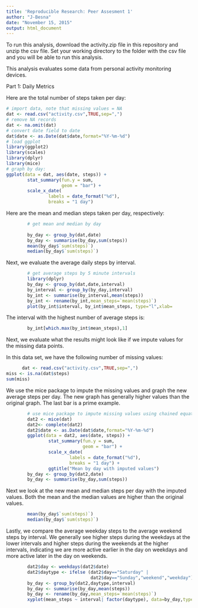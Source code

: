 ```yaml
---
title: 'Reproducible Research: Peer Assesment 1'
author: "J-Besna"
date: "November 15, 2015"
output: html_document
---
```


To run this analysis, download the activity.zip file in this repository and unzip the csv file. Set your working directory to the folder with the csv file and you will be able to run this analysis.

This analysis evaluates some data from personal activity monitoring devices.

Part 1: Daily Metrics

Here are the total number of steps taken per day:

```r
# import data, note that missing values = NA
dat <- read.csv("activity.csv",TRUE,sep=",")
# remove NA records
dat <- na.omit(dat)
# convert date field to date
dat$date <- as.Date(dat$date,format="%Y-%m-%d")
# load ggplot
library(ggplot2)
library(scales)
library(dplyr)
library(mice)
# graph by day:
ggplot(data = dat, aes(date, steps)) +
        stat_summary(fun.y = sum, 
                     geom = "bar") + 
        scale_x_date(
                labels = date_format("%d"),
                breaks = "1 day")
```

Here are the mean and median steps taken per day, respectively:

```r
        # get mean and median by day
        
        by_day <- group_by(dat,date)
        by_day <- summarise(by_day,sum(steps))
        mean(by_day$`sum(steps)`)
        median(by_day$`sum(steps)`)
```

Next, we evaluate the average daily steps by interval. 

```r
        # get average steps by 5 minute intervals
        library(dplyr)
        by_day <- group_by(dat,date,interval)
        by_interval <- group_by(by_day,interval)
        by_int <- summarise(by_interval,mean(steps))
        by_int <- rename(by_int,mean_steps=`mean(steps)`)
        plot(by_int$interval, by_int$mean_steps, type="l",xlab=                   "Interval", ylab= "Average Steps / Interval", col="green" , lwd=2)
```

The interval with the highest number of average steps is:

```r
        by_int[which.max(by_int$mean_steps),1]
```

Next, we evaluate what the results might look like if we impute values for the missing data points.

In this data set, we have the following number of missing values:

```r
      dat <- read.csv("activity.csv",TRUE,sep=",")
miss <- is.na(dat$steps)
sum(miss)  
```

We use the mice package to impute the missing values and graph the new average steps per day. The new graph has generally higher values than the original graph. The last bar is a prime example.

```r
        # use mice package to impute missing values using chained equations
        dat2 <- mice(dat)
        dat2<- complete(dat2)
        dat2$date <- as.Date(dat$date,format="%Y-%m-%d")
        ggplot(data = dat2, aes(date, steps)) +
                stat_summary(fun.y = sum, 
                             geom = "bar") + 
                scale_x_date(
                        labels = date_format("%d"),
                        breaks = "1 day") +
                ggtitle("Mean by day with imputed values")
        by_day <- group_by(dat2,date)
        by_day <- summarise(by_day,sum(steps))

```

Next we look at the new mean and median steps per day with the imputed values. Both the mean and the median values are higher than the original values.

```r
        mean(by_day$`sum(steps)`)
        median(by_day$`sum(steps)`)  
```

Lastly, we compare the average weekday steps to the average weekend steps by interval. We generally see higher steps during the weekdays at the lower intervals and higher steps during the weekends at the higher intervals, indicating we are more active earlier in the day on weekdays and more active later in the day on weekends.

```r
        dat2$day <- weekdays(dat2$date)
        dat2$daytype <- ifelse (dat2$day=="Saturday" |
                                dat2$day=="Sunday","weekend","weekday")
        by_day <- group_by(dat2,daytype,interval)
        by_day <- summarise(by_day,mean(steps))
        by_day <- rename(by_day,mean_steps=`mean(steps)`)
        xyplot(mean_steps ~ interval| factor(daytype), data=by_day,type="l")
```

